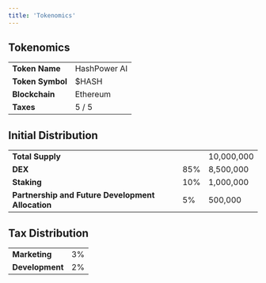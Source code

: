 ```yaml
---
title: 'Tokenomics'
---
```


## Tokenomics

|                      |                |
| -------------------- | -------------- |
| **Token Name**       | HashPower AI   |
| **Token Symbol**     | $HASH          |
| **Blockchain**       | Ethereum       |
| **Taxes**            | 5 / 5          |

## Initial Distribution

|                                                      |              |             |
| ---------------------------------------------------- | ------------ | ----------- |
| **Total Supply**                                     |              | 10,000,000  |
| **DEX**                                              | 85%          |  8,500,000  |
| **Staking**                                          | 10%          |  1,000,000  |
| **Partnership and Future Development Allocation**    | 5%           |    500,000  |

## Tax Distribution

|                      |      |
| -------------------- | ---- |
| **Marketing**        | 3%   |
| **Development**      | 2%   |